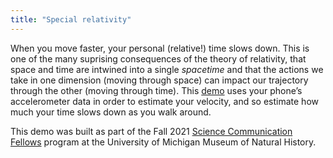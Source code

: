 ```yaml
---
title: "Special relativity"
---
```


When you move faster, your personal (relative!) time slows down. This is one of the many suprising consequences of the theory of relativity, that space and time are intwined into a single *spacetime* and that the actions we take in one dimension (moving through space) can impact our trajectory through the other (moving through time). This [demo](https://www.wikiguess.io/demo) uses your phone's accelerometer data in order to estimate your velocity, and so estimate how much your time slows down as you walk around. 

This demo was built as part of the Fall 2021 [Science Communication Fellows](https://lsa.umich.edu/ummnh/u-m-community/u-m-faculty/science-communication-fellows.html) program at the University of Michigan Museum of Natural History. 

<!--- Should migrate the demo over to this page --->
